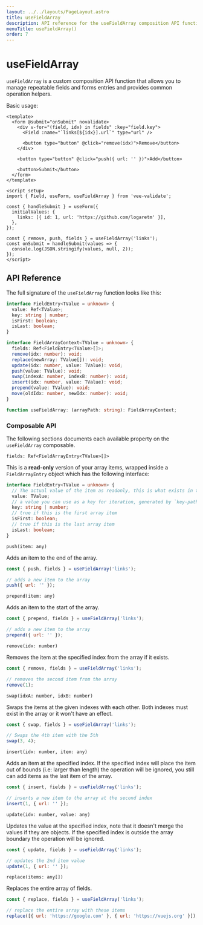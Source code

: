 ```yaml
---
layout: ../../layouts/PageLayout.astro
title: useFieldArray
description: API reference for the useFieldArray composition API function
menuTitle: useFieldArray()
order: 7
---
```



# useFieldArray <DocBadge title="v4.5" />

`useFieldArray` is a custom composition API function that allows you to manage repeatable fields and forms entries and provides common operation helpers.

Basic usage:

```vue
<template>
  <form @submit="onSubmit" novalidate>
    <div v-for="(field, idx) in fields" :key="field.key">
      <Field :name="`links[${idx}].url`" type="url" />

      <button type="button" @click="remove(idx)">Remove</button>
    </div>

    <button type="button" @click="push({ url: '' })">Add</button>

    <button>Submit</button>
  </form>
</template>

<script setup>
import { Field, useForm, useFieldArray } from 'vee-validate';

const { handleSubmit } = useForm({
  initialValues: {
    links: [{ id: 1, url: 'https://github.com/logaretm' }],
  },
});

const { remove, push, fields } = useFieldArray('links');
const onSubmit = handleSubmit(values => {
  console.log(JSON.stringify(values, null, 2));
});
</script>
```

## API Reference

The full signature of the `useFieldArray` function looks like this:

```ts
interface FieldEntry<TValue = unknown> {
  value: Ref<TValue>;
  key: string | number;
  isFirst: boolean;
  isLast: boolean;
}

interface FieldArrayContext<TValue = unknown> {
  fields: Ref<FieldEntry<TValue>[]>;
  remove(idx: number): void;
  replace(newArray: TValue[]): void;
  update(idx: number, value: TValue): void;
  push(value: TValue): void;
  swap(indexA: number, indexB: number): void;
  insert(idx: number, value: TValue): void;
  prepend(value: TValue): void;
  move(oldIdx: number, newIdx: number): void;
}

function useFieldArray: (arrayPath: string): FieldArrayContext;
```

### Composable API

The following sections documents each available property on the `useFieldArray` composable.

<CodeTitle level="4">

`fields: Ref<FieldArrayEntry<TValue>[]>`

</CodeTitle>

This is a **read-only** version of your array items, wrapped inside a `FieldArrayEntry` object which has the following interface:

```ts
interface FieldEntry<TValue = unknown> {
  // The actual value of the item as readonly, this is what exists in the form values
  value: TValue;
  // a value you can use as a key for iteration, generated by `key-path` prop
  key: string | number;
  // true if this is the first array item
  isFirst: boolean;
  // true if this is the last array item
  isLast: boolean;
}
```

<CodeTitle level="4">

`push(item: any)`

</CodeTitle>

Adds an item to the end of the array.

```js
const { push, fields } = useFieldArray('links');

// adds a new item to the array
push({ url: '' });
```

<CodeTitle level="4">

`prepend(item: any)`

</CodeTitle>

Adds an item to the start of the array.

```js
const { prepend, fields } = useFieldArray('links');

// adds a new item to the array
prepend({ url: '' });
```

<CodeTitle level="4">

`remove(idx: number)`

</CodeTitle>

Removes the item at the specified index from the array if it exists.

```js
const { remove, fields } = useFieldArray('links');

// removes the second item from the array
remove(1);
```

<CodeTitle level="4">

`swap(idxA: number, idxB: number)`

</CodeTitle>

Swaps the items at the given indexes with each other. Both indexes must exist in the array or it won't have an effect.

```js
const { swap, fields } = useFieldArray('links');

// Swaps the 4th item with the 5th
swap(3, 4);
```

<CodeTitle level="4">

`insert(idx: number, item: any)`

</CodeTitle>

Adds an item at the specified index. If the specified index will place the item out of bounds (i.e: larger than length) the operation will be ignored, you still can add items as the last item of the array.

```js
const { insert, fields } = useFieldArray('links');

// inserts a new item to the array at the second index
insert(1, { url: '' });
```

<CodeTitle level="4">

`update(idx: number, value: any)`

</CodeTitle>

Updates the value at the specified index, note that it doesn't merge the values if they are objects. If the specified index is outside the array boundary the operation will be ignored.

```js
const { update, fields } = useFieldArray('links');

// updates the 2nd item value
update(1, { url: '' });
```

<CodeTitle level="4">

`replace(items: any[])`

</CodeTitle>

Replaces the entire array of fields.

```js
const { replace, fields } = useFieldArray('links');

// replace the entire array with these items
replace([{ url: 'https://google.com' }, { url: 'https://vuejs.org' }]);
```
